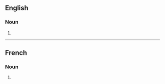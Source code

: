 ==English==

===Noun===
{{head|en|noun form}}

# {{plural of|en|burette}}

----

==French==

===Noun===
{{head|fr|noun plural form|g=f}}

# {{plural of|fr|burette}}